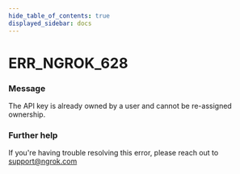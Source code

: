 ```yaml
---
hide_table_of_contents: true
displayed_sidebar: docs
---
```



# ERR_NGROK_628

### Message
The API key is already owned by a user and cannot be re-assigned ownership.

<ErrorDetails error='err_ngrok_628' />


### Further help
If you're having trouble resolving this error, please reach out to [support@ngrok.com](mailto:support@ngrok.com?subject=Help%20with%20ERR_NGROK_628)

